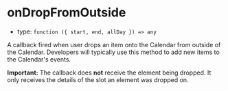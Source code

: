 
# onDropFromOutside

- type: `function ({ start, end, allDay }) => any`

A callback fired when user drops an item onto the Calendar from outside of the Calendar. Developers will typically use this method to add new items to the Calendar's <LinkTo kind="props" story="events">events</LinkTo>.

**Important:** The callback does **not** receive the element being dropped. It only receives the details of the slot an element was dropped on.

<Story id="addons-drag-and-drop-props--on-drop-from-outside" />
